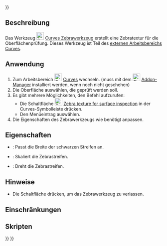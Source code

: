 <languages/>
{{UnfinishedDocu{{#translation:}}}}

{{Docnav/de
|[[Curves_CurveOnSurface/de|CurveOnSurface]]
|[[Curves_TrimFace/de|TrimFace]]
|[[Curves_Workbench/de|Curves]]
|IconL=Curves_CurveOnSurface.svg
|IconR=Curves_TrimFace.svg
|IconC=Curves_workbench_icon.svg
}}

{{GuiCommand/de
|Name=Curves ZebraTool
|Name/de=Curves Zebrawerkzeug
|MenuLocation=Surfaces → Zebra Tool
|Workbenches=[[Curves_Workbench/de|Curves]]
}}

<span id="Description"></span>
==Beschreibung==

Das Werkzeug [[Image:Curves_ZebraTool.svg|24px]] [[Curves_ZebraTool/de|Curves Zebrawerkzeug]] erstellt eine Zebratextur für die Oberflächenprüfung. Dieses Werkzeug ist Teil des [[external workbenches/de|externen Arbeitsbereichs]] [[Curves Workbench/de|Curves]].

<span id="Usage"></span>
==Anwendung==

# Zum Arbeitsbereich [[Image:Curves_workbench_icon.svg|24px]] [[Curves_Workbench/de|Curves]] wechseln. (muss mit dem  [[Image:Std_AddonMgr.svg|24px]] [[Std_AddonMgr/de|Addon-Manager]] installiert werden, wenn noch nicht geschehen)
# Die Oberfläche auswählen, die geprüft werden soll.
# Es gibt mehrere Möglichkeiten, den Befehl aufzurufen:
#* Die Schaltfläche [[Image:Curves_ZebraTool.svg|24px]] [[Curves_ZebraTool|Zebra texture for surface inspection]] in der Curves-Symbolleiste drücken.
#* Den Menüeintrag {{MenuCommand|Surfaces → Zebra Tool}} auswählen.
# Die Eigenschaften des Zebrawerkzeugs wie benötigt anpassen.

<span id="Properties"></span>
==Eigenschaften==

* {{PropertyData/de|Black Stripes Width}}: Passt die Breite der schwarzen Streifen an.
* {{PropertyData/de|Scale}}: Skaliert die Zebrastreifen.
* {{PropertyData/de|Rotation}}: Dreht die Zebrastreifen.

<span id="Notes"></span>
==Hinweise==

* Die Schaltfläche {{Button|Quit}} drücken, um das Zebrawerkzeug zu verlassen.

<span id="Limitations"></span>
==Einschränkungen==


<span id="Scripting"></span>
==Skripten==


{{Docnav/de
|[[Curves_CurveOnSurface/de|CurveOnSurface]]
|[[Curves_TrimFace/de|TrimFace]]
|[[Curves_Workbench/de|Curves]]
|IconL=Curves_CurveOnSurface.svg
|IconR=Curves_TrimFace.svg
|IconC=Curves_workbench_icon.svg
}}

{{Curves Tools navi{{#translation:}}}}
{{Userdocnavi{{#translation:}}}}